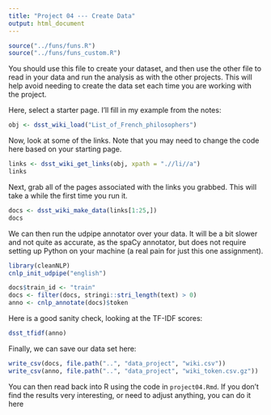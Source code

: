 ```yaml
---
title: "Project 04 --- Create Data"
output: html_document
---
```


```r
source("../funs/funs.R")
source("../funs/funs_custom.R")
```

You should use this file to create your dataset, and then use the other file
to read in your data and run the analysis as with the other projects. This
will help avoid needing to create the data set each time you are working with
the project.

Here, select a starter page. I'll fill in my example from the notes:

```r
obj <- dsst_wiki_load("List_of_French_philosophers")
```

Now, look at some of the links. Note that you may need to change the code here
based on your starting page.

```r
links <- dsst_wiki_get_links(obj, xpath = ".//li//a")
links
```

Next, grab all of the pages associated with the links you grabbed. This will
take a while the first time you run it.

```r
docs <- dsst_wiki_make_data(links[1:25,])
docs
```

We can then run the udpipe annotator over your data. It will be a bit slower
and not quite as accurate, as the spaCy annotator, but does not require setting
up Python on your machine (a real pain for just this one assignment).

```r
library(cleanNLP)
cnlp_init_udpipe("english")

docs$train_id <- "train"
docs <- filter(docs, stringi::stri_length(text) > 0)
anno <- cnlp_annotate(docs)$token
```

Here is a good sanity check, looking at the TF-IDF scores:

```r
dsst_tfidf(anno)
```

Finally, we can save our data set here:

```r
write_csv(docs, file.path("..", "data_project", "wiki.csv"))
write_csv(anno, file.path("..", "data_project", "wiki_token.csv.gz"))
```

You can then read back into R using the code in `project04.Rmd`. If you don't
find the results very interesting, or need to adjust anything, you can do it
here
